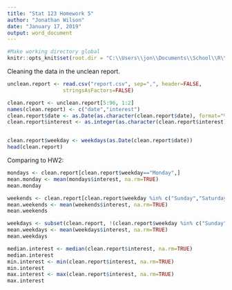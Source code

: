 ---
title: "Stat 123 Homework 5"
author: "Jonathan Wilson"
date: "January 17, 2019"
output: word_document
---

```{r}
#Make working directory global
knitr::opts_knit$set(root.dir = "C:\\Users\\jon\\Documents\\School\\R\\HW\\HW5")
```


Cleaning the data in the unclean report.
```{r}
unclean.report <- read.csv("report.csv", sep=",", header=FALSE,
                  stringsAsFactors=FALSE)

clean.report <- unclean.report[5:96, 1:2]
names(clean.report) <- c("date","interest")
clean.report$date <- as.Date(as.character(clean.report$date), format="%Y-%m-%d")
clean.report$interest <- as.integer(as.character(clean.report$interest))


clean.report$weekday <- weekdays(as.Date(clean.report$date))
head(clean.report)
```
Comparing to HW2:
```{r}
mondays <- clean.report[clean.report$weekday=="Monday",]
mean.monday <- mean(mondays$interest, na.rm=TRUE)
mean.monday

weekends <- clean.report[clean.report$weekday %in% c("Sunday","Saturday"),]
mean.weekends <- mean(weekends$interest, na.rm=TRUE)
mean.weekends

weekdays <- subset(clean.report, !(clean.report$weekday %in% c("Sunday","Saturday")))
mean.weekdays <- mean(weekdays$interest, na.rm=TRUE)
mean.weekdays

median.interest <- median(clean.report$interest, na.rm=TRUE)
median.interest
min.interest <- min(clean.report$interest, na.rm=TRUE)
min.interest
max.interest <- max(clean.report$interest, na.rm=TRUE)
max.interest

```
